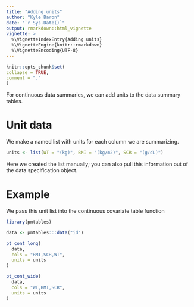 ```yaml
---
title: "Adding units"
author: "Kyle Baron"
date: "`r Sys.Date()`"
output: rmarkdown::html_vignette
vignette: >
  %\VignetteIndexEntry{Adding units}
  %\VignetteEngine{knitr::rmarkdown}
  %\VignetteEncoding{UTF-8}
---
```

  
```r
knitr::opts_chunk$set(
collapse = TRUE,
comment = "."
)
```


For continuous data summaries, we can add units to the data 
summary tables.

# Unit data

We make a named list with units for each column we are summarizing. 
```r
units <- list(WT = "(kg)", BMI = "(kg/m2)", SCR = "(g/dL)")
```

Here we created the list manually; you can also pull this information 
out of the data specification object.

# Example

We pass this unit list into the continuous covariate table function

```r
library(pmtables)

data <- pmtables:::data("id")

pt_cont_long(
  data, 
  cols = "BMI,SCR,WT", 
  units = units
)
```

```r
pt_cont_wide(
  data, 
  cols = "WT,BMI,SCR", 
  units = units
)
```







